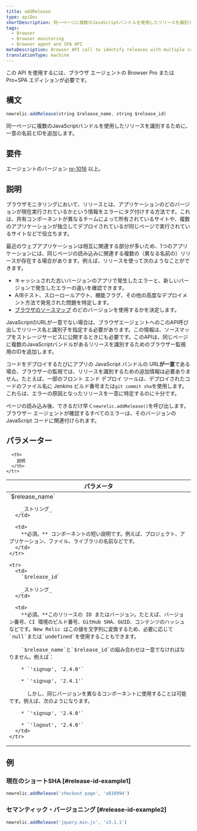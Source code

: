 ```yaml
---
title: addRelease
type: apiDoc
shortDescription: 同一ページに複数のJavaScriptバンドルを使用したリリースを識別するために、一意の名前とIDを追加します。
tags:
  - Browser
  - Browser monitoring
  - Browser agent and SPA API
metaDescription: Browser API call to identify releases with multiple components on the same page.
translationType: machine
---
```


<Callout variant="important">
  この API を使用するには、ブラウザ エージェントの Browser Pro または Pro+SPA エディションが必要です。
</Callout>

## 構文

```js
newrelic.addRelease(string $release_name, string $release_id)
```

同一ページに複数のJavaScriptバンドルを使用したリリースを識別するために、一意の名前とIDを追加します。

## 要件

エージェントのバージョン [nr-1016](/docs/release-notes/new-relic-browser-release-notes/browser-agent-release-notes) 以上。

## 説明

ブラウザモニタリングにおいて、リリースとは、アプリケーションのどのバージョンが現在実行されているかという情報をエラーにタグ付けする方法です。これは、共有コンポーネントが異なるチームによって所有されているサイトや、複数のアプリケーションが独立してデプロイされているが同じページで実行されているサイトなどで役立ちます。

最近のウェブアプリケーションは相互に関連する部分が多いため、1つのアプリケーションには、同じページの読み込みに関連する複数の（異なる名前の）リリースが存在する場合があります。例えば、リリースを使って次のようなことができます。

* キャッシュされた古いバージョンのアプリで発生したエラーと、新しいバージョンで発生したエラーの違いを確認できます。
* A/Bテスト、スローロールアウト、機能フラグ、その他の高度なデプロイメント方法で発見された問題を特定します。
* [ブラウザのソースマップ](/docs/new-relic-browser-source-map-support) のどのバージョンを使用するかを決定します。

JavaScriptのURLが一意でない場合は、ブラウザエージェントへのこのAPI呼び出しでリリース名と識別子を指定する必要があります。この情報は、ソースマップをストレージサービスに公開するときにも必要です。このAPIは、同じページに複数のJavaScriptバンドルがあるリリースを識別するためのブラウザー監視用のIDを追加します。

コードをデプロイするたびにアプリの JavaScript バンドルの URL**が一意**である場合、ブラウザーの監視では、リリースを識別するための追加情報は必要ありません。たとえば、一部のフロント エンド デプロイ ツールは、デプロイされたコードのファイル名に Jenkins ビルド番号または`git commit sha`を使用します。これらは、エラーの原因となったリリースを一意に特定するのに十分です。

ページの読み込み後、できるだけ早く`newrelic.addRelease()`を呼び出します。ブラウザー エージェントが確認するすべてのエラーは、そのバージョンの JavaScript コードに関連付けられます。

## パラメーター

<table>
  <thead>
    <tr>
      <th width="25%">
        パラメータ
      </th>

      <th>
        説明
      </th>
    </tr>
  </thead>

  <tbody>
    <tr>
      <td>
        `$release_name`

        _ストリング_
      </td>

      <td>
        **必須。** コンポーネントの短い説明です。例えば、プロジェクト、アプリケーション、ファイル、ライブラリの名前などです。
      </td>
    </tr>

    <tr>
      <td>
        `$release_id`

        _ストリング_
      </td>

      <td>
        **必須。**このリリースの ID またはバージョン。たとえば、バージョン番号、CI 環境のビルド番号、GitHub SHA、GUID、コンテンツのハッシュなどです。New Relic はこの値を文字列に変換するため、必要に応じて`null`または`undefined`を使用することもできます。

        `$release_name`と`$release_id`の組み合わせは一意でなければなりません。例えば：

        * `'signup', '2.4.0'`

        * `'signup', '2.4.1'`

          しかし、同じバージョンを異なるコンポーネントに使用することは可能です。例えば、次のようになります。

        * `'signup', '2.4.0'`

        * `'logout', '2.4.0'`
      </td>
    </tr>
  </tbody>
</table>

## 例

### 現在のショートSHA [#release-id-example1]

```js
newrelic.addRelease('checkout page', 'a818994')
```

### セマンティック・バージョニング [#release-id-example2]

```js
newrelic.addRelease('jquery.min.js', 'v3.1.1')
```